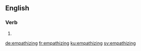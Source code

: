 ==English==

===Verb===
{{head|en|present participle}}

# {{present participle of|empathize|lang=en|nocat=1}}

[[de:empathizing]]
[[fr:empathizing]]
[[ku:empathizing]]
[[sv:empathizing]]